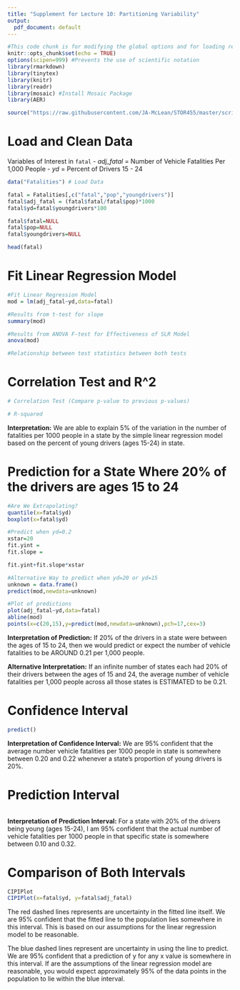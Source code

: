 ```yaml
---
title: "Supplement for Lecture 10: Partitioning Variability"
output:
  pdf_document: default
---
```


```r
#This code chunk is for modifying the global options and for loading required R packages
knitr::opts_chunk$set(echo = TRUE)
options(scipen=999) #Prevents the use of scientific notation
library(rmarkdown)
library(tinytex)
library(knitr)
library(readr)
library(mosaic) #Install Mosaic Package
library(AER)

source("https://raw.githubusercontent.com/JA-McLean/STOR455/master/scripts/CIPIPlot.R") #Sourcing a function written by Dr. McLean
```

# Load and Clean Data 

Variables of Interest in `fatal`
- *adj_fatal* = Number of Vehicle Fatalities Per 1,000 People
- *yd* = Percent of Drivers 15 - 24

```r
data("Fatalities") # Load Data

fatal = Fatalities[,c("fatal","pop","youngdrivers")]
fatal$adj_fatal = (fatal$fatal/fatal$pop)*1000
fatal$yd=fatal$youngdrivers*100

fatal$fatal=NULL
fatal$pop=NULL
fatal$youngdrivers=NULL

head(fatal)
```

# Fit Linear Regression Model

```r
#Fit Linear Regression Model
mod = lm(adj_fatal~yd,data=fatal)

#Results from t-test for slope
summary(mod)

#Results from ANOVA F-test for Effectiveness of SLR Model
anova(mod)

#Relationship between test statistics between both tests

```

# Correlation Test and R^2

```r
# Correlation Test (Compare p-value to previous p-values)

# R-squared

```

**Interpretation:** We are able to explain 5% of the variation in the number of fatalities per 1000 people in a state by the simple linear regression model based on the percent of young drivers (ages 15-24) in state.


# Prediction for a State Where 20% of the drivers are ages 15 to 24

```r
#Are We Extrapolating?
quantile(x=fatal$yd)
boxplot(x=fatal$yd)

#Predict when yd=0.2
xstar=20
fit.yint = 
fit.slope = 

fit.yint+fit.slope*xstar

#Alternative Way to predict when yd=20 or yd=15
unknown = data.frame()
predict(mod,newdata=unknown)

#Plot of predictions
plot(adj_fatal~yd,data=fatal)
abline(mod)
points(x=c(20,15),y=predict(mod,newdata=unknown),pch=17,cex=3)

```

**Interpretation of Prediction:** If 20% of the drivers in a state were between the ages of 15 to 24, then we would predict or expect the number of vehicle fatalities to be AROUND 0.21 per 1,000 people. 

**Alternative Interpretation:** If an infinite number of states each had 20% of their drivers between the ages of 15 and 24, the average number of vehicle fatalities per 1,000 people across all those states is ESTIMATED to be 0.21.

# Confidence Interval

```r
predict()
```

**Interpretation of Confidence Interval:** We are 95% confident that the average number vehicle fatalities per 1000 people in state is somewhere between 0.20 and 0.22 whenever a state's proportion of young drivers is 20%.

# Prediction Interval

```r
```

**Interpretation of Prediction Interval:** For a state with 20% of the drivers being young (ages 15-24), I am 95% confident that the actual number of vehicle fatalities per 1000 people in that specific state is somewhere between 0.10 and 0.32.

# Comparison of Both Intervals

```r
CIPIPlot
CIPIPlot(x=fatal$yd, y=fatal$adj_fatal)
```

The red dashed lines represents are uncertainty in the fitted line itself. We are 95% confident that the fitted line to the population lies somewhere in this interval. This is based on our assumptions for the linear regression model to be reasonable.

The blue dashed lines represent are uncertainty in using the line to predict. We are 95% confident that a prediction of y for any x value is somewhere in this interval. If are the assumptions of the linear regression model are reasonable, you would expect approximately 95% of the data points in the population to lie within the blue interval.